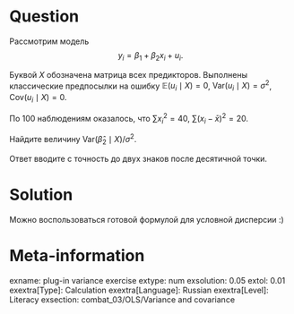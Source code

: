 Question
========

Рассмотрим модель
$$
y_i = \beta_1 + \beta_2 x_i + u_i.
$$

Буквой $X$ обозначена матрица всех предикторов. 
Выполнены классические предпосылки на ошибку $\mathbb E(u_i \mid X) = 0$, $\mathrm{Var}(u_i \mid X) = \sigma^2$, $\mathrm{Cov}(u_i \mid X) = 0$.

По 100 наблюдениям оказалось, что $\sum x_i^2 = 40$, $\sum (x_i - \bar x)^2 = 20$.

Найдите величину $\mathrm{Var}(\hat \beta_2 \mid X) / \sigma^2$.

Ответ вводите с точность до двух знаков после десятичной точки. 

Solution
========

Можно воспользоваться готовой формулой для условной дисперсии :)

Meta-information
================
exname: plug-in variance exercise
extype: num
exsolution: 0.05 
extol: 0.01
exextra[Type]: Calculation
exextra[Language]: Russian
exextra[Level]: Literacy
exsection: combat_03/OLS/Variance and covariance
